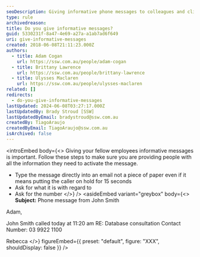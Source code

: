 ```yaml
---
seoDescription: Giving informative phone messages to colleagues and clients efficiently with clear subject lines and essential details such as caller name, time, and contact information.
type: rule
archivedreason:
title: Do you give informative messages?
guid: 5330231f-8a47-4e69-a27a-a1ab7ad6f649
uri: give-informative-messages
created: 2018-06-08T21:11:23.000Z
authors:
  - title: Adam Cogan
    url: https://ssw.com.au/people/adam-cogan
  - title: Brittany Lawrence
    url: https://ssw.com.au/people/brittany-lawrence
  - title: Ulysses Maclaren
    url: https://ssw.com.au/people/ulysses-maclaren
related: []
redirects:
  - do-you-give-informative-messages
lastUpdated: 2024-06-08T03:27:17.000Z
lastUpdatedBy: Brady Stroud [SSW]
lastUpdatedByEmail: bradystroud@ssw.com.au
createdBy: TiagoAraujo
createdByEmail: TiagoAraujo@ssw.com.au
isArchived: false
---
```


<introEmbed
  body={<>
Giving your fellow employees informative messages is important. Follow these steps to make sure you are providing people with all the information they need to activate the message.

- Type the message directly into an email not a piece of paper even if it means putting the caller on hold for 15 seconds
- Ask for what it is with regard to
- Ask for the number
  </>}
/>
<asideEmbed
  variant="greybox"
  body={<>
    **Subject:** Phone message from John Smith

Adam,

John Smith called today at 11:20 am
RE: Database consultation
Contact Number: 03 9922 1100

Rebecca
  </>}
  figureEmbed={{
    preset: "default",
    figure: "XXX",
    shouldDisplay: false
  }}
/>
